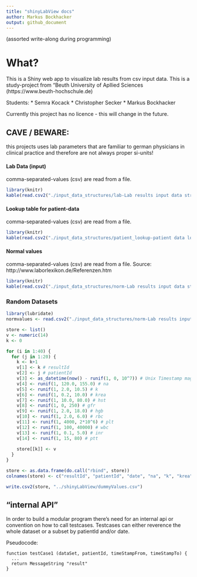 ```yaml
---
title: "shinyLabView docs"
author: Markus Bockhacker
output: github_document
---
```


(assorted write-along during programming)

# What?
This is a Shiny web app to visualize lab results from csv input data.
This is a study-project from "Beuth University of Apllied Sciences (https://www.beuth-hochschule.de)

Students: 
* Semra Kocack
* Christopher Secker
* Markus Bockhacker

Currently this project has no licence - this will change in the future.


## CAVE / BEWARE:
this projects uses lab parameters that are familiar to german physicians in clinical practice and therefore are not always proper si-units!

#### Lab Data (input)
comma-separated-values (csv) are read from a file.

```r
library(knitr)
kable(read.csv2("./input_data_structures/lab-Lab results input data structure.csv"))
```

#### Lookup table for patient-data
comma-separated-values (csv) are read from a file.

```r
library(knitr)
kable(read.csv2("./input_data_structures/patient_lookup-patient data lookup table structure sheet.csv"))
```

#### Normal values
comma-separated-values (csv) are read from a file.
Source: http://www.laborlexikon.de/Referenzen.htm

```r
library(knitr)
kable(read.csv2("./input_data_structures/norm-Lab results input data structure.csv"))
```


### Random Datasets
```r
library(lubridate)
normvalues <- read.csv2("./input_data_structures/norm-Lab results input data structure.csv")

store <- list()
v <- numeric(14)
k <- 0

for (i in 1:40) {
  for (j in 1:20) {
    k <- k+1
    v[1] <- k # resultId
    v[2] <- j # patientId
    v[3] <- as_datetime(now() - runif(1, 0, 10^7)) # Unix Timestamp magic
    v[4] <- runif(1, 120.0, 155.0) # na
    v[5] <- runif(1, 2.0, 10.5) # k
    v[6] <- runif(1, 0.2, 10.0) # krea
    v[7] <- runif(1, 10.0, 80.0) # hst
    v[8] <- runif(1, 0, 250) # gfr
    v[9] <- runif(1, 2.0, 18.0) # hgb
    v[10] <- runif(1, 2.0, 6.0) # rbc
    v[11] <- runif(1, 4000, 2*10^6) # plt
    v[12] <- runif(1, 100, 40000) # wbc
    v[13] <- runif(1, 0.1, 5.0) # inr
    v[14] <- runif(1, 15, 80) # ptt
    
    store[[k]] <- v
  }
}

store <- as.data.frame(do.call("rbind", store))
colnames(store) <- c("resultId", "patientId", "date", "na", "k", "krea", "hst", "gfr", "hgb", "rbc", "plt", "wbc", "inr", "ptt") 

write.csv2(store, "../shinyLabView/dummyValues.csv")
```

## "internal API"
In order to build a modular program there's need for an internal api or convention on how to call testcases.
Testcases can either reverence the whole dataset or a subset by patientId and/or date.

Pseudocode:

    function testCase1 (dataSet, patientId, timeStampFrom, timeStampTo) {
      ...
      return MessageString "result"
    }
